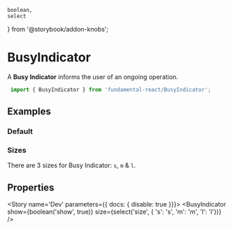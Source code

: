     boolean,
    select
} from '@storybook/addon-knobs';

<Meta title="Component API/BusyIndicator" component={BusyIndicator} />

# BusyIndicator

A **Busy Indicator** informs the user of an ongoing operation.

```javascript
 import { BusyIndicator } from 'fundamental-react/BusyIndicator';
 ```

## Examples

### Default
<Preview withToolbar>
  <Story name='Default'>
      <BusyIndicator show />
  </Story>
</Preview>

### Sizes

There are 3 sizes for Busy Indicator: `s`, `m` & `l`.

<Preview withToolbar>
  <Story name='Sizes'>
      <BusyIndicator show size='s' />
      <BusyIndicator show />
      <BusyIndicator show size='l' />
  </Story>
</Preview>

## Properties
<Props of={BusyIndicator} />


<!-- Stories excluded from documentation page -->

<Story name='Dev' parameters={{ docs: { disable: true }}}>
    <BusyIndicator
        show={boolean('show', true)}
        size={select('size', { 's': 's', 'm': 'm', 'l': 'l'})} />
</Story>
